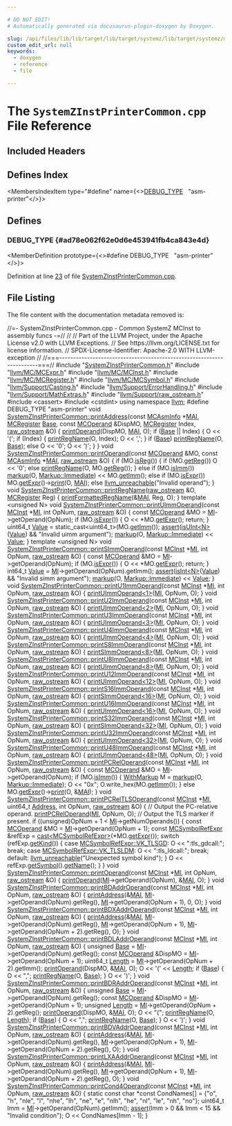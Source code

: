 ```yaml
---

# DO NOT EDIT!
# Automatically generated via docusaurus-plugin-doxygen by Doxygen.

slug: /api/files/lib/lib/target/lib/target/systemz/lib/target/systemz/mctargetdesc/systemzinstprintercommon-cpp
custom_edit_url: null
keywords:
  - doxygen
  - reference
  - file

---
```





# The `SystemZInstPrinterCommon.cpp` File Reference

<DoxygenPage pluginConfig={pluginConfig}>



## Included Headers

<IncludesList>
<IncludesListItem
  filePath="SystemZInstPrinterCommon.h"
  permalink="/docs/api/files/lib/lib/target/lib/target/systemz/lib/target/systemz/mctargetdesc/systemzinstprintercommon-h"
  isLocal="true" />
<IncludesListItem
  filePath="llvm/MC/MCExpr.h"
  permalink="/docs/api/files/include/include/llvm/include/llvm/mc/mcexpr-h"
  isLocal="true" />
<IncludesListItem
  filePath="llvm/MC/MCInst.h"
  permalink="/docs/api/files/include/include/llvm/include/llvm/mc/mcinst-h"
  isLocal="true" />
<IncludesListItem
  filePath="llvm/MC/MCRegister.h"
  permalink="/docs/api/files/include/include/llvm/include/llvm/mc/mcregister-h"
  isLocal="true" />
<IncludesListItem
  filePath="llvm/MC/MCSymbol.h"
  permalink="/docs/api/files/include/include/llvm/include/llvm/mc/mcsymbol-h"
  isLocal="true" />
<IncludesListItem
  filePath="llvm/Support/Casting.h"
  permalink="/docs/api/files/include/include/llvm/include/llvm/support/casting-h"
  isLocal="true" />
<IncludesListItem
  filePath="llvm/Support/ErrorHandling.h"
  permalink="/docs/api/files/include/include/llvm/include/llvm/support/errorhandling-h"
  isLocal="true" />
<IncludesListItem
  filePath="llvm/Support/MathExtras.h"
  permalink="/docs/api/files/include/include/llvm/include/llvm/support/mathextras-h"
  isLocal="true" />
<IncludesListItem
  filePath="llvm/Support/raw_ostream.h"
  permalink="/docs/api/files/include/include/llvm/include/llvm/support/raw-ostream-h"
  isLocal="true" />
<IncludesListItem
  filePath="cassert"
  permalink=""
  isLocal="false" />
<IncludesListItem
  filePath="cstdint"
  permalink=""
  isLocal="false" />
</IncludesList>

## Defines Index

<MembersIndex>

<MembersIndexItem
  type="#define"
  name={<><a href="#ad78e062f62e0d6e453941fb4ca843e4d">DEBUG&#95;TYPE</a>&nbsp;&nbsp;&nbsp;&quot;asm-printer&quot;</>}>
</MembersIndexItem>

</MembersIndex>


<SectionDefinition>

## Defines

### DEBUG&#95;TYPE {#ad78e062f62e0d6e453941fb4ca843e4d}

<MemberDefinition
  prototype={<>#define DEBUG&#95;TYPE&nbsp;&nbsp;&nbsp;&quot;asm-printer&quot;</>}>

Definition at line <a href="#l00023">23</a> of file <a href="/docs/api/files/lib/lib/target/lib/target/systemz/lib/target/systemz/mctargetdesc/systemzinstprintercommon-cpp">SystemZInstPrinterCommon.cpp</a>.
</MemberDefinition>

</SectionDefinition>

## File Listing

The file content with the documentation metadata removed is:

<ProgramListing>

<Link id="l00001" /><CodeLine lineNumber="1"><Highlight kind="comment">//=- SystemZInstPrinterCommon.cpp - Common SystemZ MCInst to assembly funcs -=//</Highlight><Highlight kind="normal"></Highlight></CodeLine>
<Link id="l00002" /><CodeLine lineNumber="2"><Highlight kind="normal"></Highlight><Highlight kind="comment">//</Highlight><Highlight kind="normal"></Highlight></CodeLine>
<Link id="l00003" /><CodeLine lineNumber="3"><Highlight kind="normal"></Highlight><Highlight kind="comment">// Part of the LLVM Project, under the Apache License v2.0 with LLVM Exceptions.</Highlight><Highlight kind="normal"></Highlight></CodeLine>
<Link id="l00004" /><CodeLine lineNumber="4"><Highlight kind="normal"></Highlight><Highlight kind="comment">// See https://llvm.org/LICENSE.txt for license information.</Highlight><Highlight kind="normal"></Highlight></CodeLine>
<Link id="l00005" /><CodeLine lineNumber="5"><Highlight kind="normal"></Highlight><Highlight kind="comment">// SPDX-License-Identifier: Apache-2.0 WITH LLVM-exception</Highlight><Highlight kind="normal"></Highlight></CodeLine>
<Link id="l00006" /><CodeLine lineNumber="6"><Highlight kind="normal"></Highlight><Highlight kind="comment">//</Highlight><Highlight kind="normal"></Highlight></CodeLine>
<Link id="l00007" /><CodeLine lineNumber="7"><Highlight kind="normal"></Highlight><Highlight kind="comment">//===----------------------------------------------------------------------===//</Highlight><Highlight kind="normal"></Highlight></CodeLine>
<Link id="l00008" /><CodeLine lineNumber="8"><Highlight kind="normal"></Highlight></CodeLine>
<Link id="l00009" /><CodeLine lineNumber="9"><Highlight kind="normal"></Highlight><Highlight kind="preprocessor">#include &quot;<a href="/docs/api/files/lib/lib/target/lib/target/systemz/lib/target/systemz/mctargetdesc/systemzinstprintercommon-h">SystemZInstPrinterCommon.h</a>&quot;</Highlight><Highlight kind="normal"></Highlight></CodeLine>
<Link id="l00010" /><CodeLine lineNumber="10"><Highlight kind="normal"></Highlight><Highlight kind="preprocessor">#include &quot;<a href="/docs/api/files/include/include/llvm/include/llvm/mc/mcexpr-h">llvm/MC/MCExpr.h</a>&quot;</Highlight><Highlight kind="normal"></Highlight></CodeLine>
<Link id="l00011" /><CodeLine lineNumber="11"><Highlight kind="normal"></Highlight><Highlight kind="preprocessor">#include &quot;<a href="/docs/api/files/include/include/llvm/include/llvm/mc/mcinst-h">llvm/MC/MCInst.h</a>&quot;</Highlight><Highlight kind="normal"></Highlight></CodeLine>
<Link id="l00012" /><CodeLine lineNumber="12"><Highlight kind="normal"></Highlight><Highlight kind="preprocessor">#include &quot;<a href="/docs/api/files/include/include/llvm/include/llvm/mc/mcregister-h">llvm/MC/MCRegister.h</a>&quot;</Highlight><Highlight kind="normal"></Highlight></CodeLine>
<Link id="l00013" /><CodeLine lineNumber="13"><Highlight kind="normal"></Highlight><Highlight kind="preprocessor">#include &quot;<a href="/docs/api/files/include/include/llvm/include/llvm/mc/mcsymbol-h">llvm/MC/MCSymbol.h</a>&quot;</Highlight><Highlight kind="normal"></Highlight></CodeLine>
<Link id="l00014" /><CodeLine lineNumber="14"><Highlight kind="normal"></Highlight><Highlight kind="preprocessor">#include &quot;<a href="/docs/api/files/include/include/llvm/include/llvm/support/casting-h">llvm/Support/Casting.h</a>&quot;</Highlight><Highlight kind="normal"></Highlight></CodeLine>
<Link id="l00015" /><CodeLine lineNumber="15"><Highlight kind="normal"></Highlight><Highlight kind="preprocessor">#include &quot;<a href="/docs/api/files/include/include/llvm/include/llvm/support/errorhandling-h">llvm/Support/ErrorHandling.h</a>&quot;</Highlight><Highlight kind="normal"></Highlight></CodeLine>
<Link id="l00016" /><CodeLine lineNumber="16"><Highlight kind="normal"></Highlight><Highlight kind="preprocessor">#include &quot;<a href="/docs/api/files/include/include/llvm/include/llvm/support/mathextras-h">llvm/Support/MathExtras.h</a>&quot;</Highlight><Highlight kind="normal"></Highlight></CodeLine>
<Link id="l00017" /><CodeLine lineNumber="17"><Highlight kind="normal"></Highlight><Highlight kind="preprocessor">#include &quot;<a href="/docs/api/files/include/include/llvm/include/llvm/support/raw-ostream-h">llvm/Support/raw&#95;ostream.h</a>&quot;</Highlight><Highlight kind="normal"></Highlight></CodeLine>
<Link id="l00018" /><CodeLine lineNumber="18"><Highlight kind="normal"></Highlight><Highlight kind="preprocessor">#include &lt;cassert&gt;</Highlight><Highlight kind="normal"></Highlight></CodeLine>
<Link id="l00019" /><CodeLine lineNumber="19"><Highlight kind="normal"></Highlight><Highlight kind="preprocessor">#include &lt;cstdint&gt;</Highlight><Highlight kind="normal"></Highlight></CodeLine>
<Link id="l00020" /><CodeLine lineNumber="20"><Highlight kind="normal"></Highlight></CodeLine>
<Link id="l00021" /><CodeLine lineNumber="21"><Highlight kind="normal"></Highlight><Highlight kind="keyword">using namespace </Highlight><Highlight kind="normal"><a href="/docs/api/namespaces/llvm">llvm</a>;</Highlight></CodeLine>
<Link id="l00022" /><CodeLine lineNumber="22"><Highlight kind="normal"></Highlight></CodeLine>
<Link id="l00023" /><CodeLine lineNumber="23" lineLink="#ad78e062f62e0d6e453941fb4ca843e4d"><Highlight kind="normal"></Highlight><Highlight kind="preprocessor">#define DEBUG&#95;TYPE &quot;asm-printer&quot;</Highlight><Highlight kind="normal"></Highlight></CodeLine>
<Link id="l00024" /><CodeLine lineNumber="24"><Highlight kind="normal"></Highlight></CodeLine>
<Link id="l00025" /><CodeLine lineNumber="25" lineLink="/docs/api/classes/llvm/systemzinstprintercommon/#ad4b08e8c79d635454e9a610088a9a68e"><Highlight kind="normal"></Highlight><Highlight kind="keywordtype">void</Highlight><Highlight kind="normal"> <a href="/docs/api/classes/llvm/systemzinstprintercommon/#ad4b08e8c79d635454e9a610088a9a68e">SystemZInstPrinterCommon::printAddress</a>(</Highlight><Highlight kind="keyword">const</Highlight><Highlight kind="normal"> <a href="/docs/api/classes/llvm/mcasminfo">MCAsmInfo</a> &#42;<a href="/docs/api/classes/llvm/mcinstprinter/#aacb2bfbafa57a37e627bf1334d349bc6">MAI</a>,</Highlight></CodeLine>
<Link id="l00026" /><CodeLine lineNumber="26"><Highlight kind="normal">                                            <a href="/docs/api/classes/llvm/mcregister">MCRegister</a> <a href="/docs/api/namespaces/llvm/sampleprof/#a702f69807459cc25db5754a5f179d3fcaf6fbeb8fa9f451468611536b00878d41">Base</a>,</Highlight></CodeLine>
<Link id="l00027" /><CodeLine lineNumber="27"><Highlight kind="normal">                                            </Highlight><Highlight kind="keyword">const</Highlight><Highlight kind="normal"> <a href="/docs/api/classes/llvm/mcoperand">MCOperand</a> &amp;DispMO,</Highlight></CodeLine>
<Link id="l00028" /><CodeLine lineNumber="28"><Highlight kind="normal">                                            <a href="/docs/api/classes/llvm/mcregister">MCRegister</a> Index, <a href="/docs/api/classes/llvm/raw-ostream">raw&#95;ostream</a> &amp;O) &#123;</Highlight></CodeLine>
<Link id="l00029" /><CodeLine lineNumber="29"><Highlight kind="normal">  <a href="/docs/api/classes/llvm/systemzinstprintercommon/#a60c14b6310b40e44fed1f341556c55ac">printOperand</a>(DispMO, <a href="/docs/api/classes/llvm/mcinstprinter/#aacb2bfbafa57a37e627bf1334d349bc6">MAI</a>, O);</Highlight></CodeLine>
<Link id="l00030" /><CodeLine lineNumber="30"><Highlight kind="normal">  </Highlight><Highlight kind="keywordflow">if</Highlight><Highlight kind="normal"> (<a href="/docs/api/namespaces/llvm/sampleprof/#a702f69807459cc25db5754a5f179d3fcaf6fbeb8fa9f451468611536b00878d41">Base</a> || Index) &#123;</Highlight></CodeLine>
<Link id="l00031" /><CodeLine lineNumber="31"><Highlight kind="normal">    O &lt;&lt; </Highlight><Highlight kind="charliteral">&#39;(&#39;</Highlight><Highlight kind="normal">;</Highlight></CodeLine>
<Link id="l00032" /><CodeLine lineNumber="32"><Highlight kind="normal">    </Highlight><Highlight kind="keywordflow">if</Highlight><Highlight kind="normal"> (Index) &#123;</Highlight></CodeLine>
<Link id="l00033" /><CodeLine lineNumber="33"><Highlight kind="normal">      <a href="/docs/api/classes/llvm/systemzinstprintercommon/#a7ae1b284807c7eaed159d4da9201bc4f">printRegName</a>(O, Index);</Highlight></CodeLine>
<Link id="l00034" /><CodeLine lineNumber="34"><Highlight kind="normal">      O &lt;&lt; </Highlight><Highlight kind="charliteral">&#39;,&#39;</Highlight><Highlight kind="normal">;</Highlight></CodeLine>
<Link id="l00035" /><CodeLine lineNumber="35"><Highlight kind="normal">    &#125;</Highlight></CodeLine>
<Link id="l00036" /><CodeLine lineNumber="36"><Highlight kind="normal">    </Highlight><Highlight kind="keywordflow">if</Highlight><Highlight kind="normal"> (<a href="/docs/api/namespaces/llvm/sampleprof/#a702f69807459cc25db5754a5f179d3fcaf6fbeb8fa9f451468611536b00878d41">Base</a>)</Highlight></CodeLine>
<Link id="l00037" /><CodeLine lineNumber="37"><Highlight kind="normal">      <a href="/docs/api/classes/llvm/systemzinstprintercommon/#a7ae1b284807c7eaed159d4da9201bc4f">printRegName</a>(O, <a href="/docs/api/namespaces/llvm/sampleprof/#a702f69807459cc25db5754a5f179d3fcaf6fbeb8fa9f451468611536b00878d41">Base</a>);</Highlight></CodeLine>
<Link id="l00038" /><CodeLine lineNumber="38"><Highlight kind="normal">    </Highlight><Highlight kind="keywordflow">else</Highlight><Highlight kind="normal"></Highlight></CodeLine>
<Link id="l00039" /><CodeLine lineNumber="39"><Highlight kind="normal">      O &lt;&lt; </Highlight><Highlight kind="charliteral">&#39;0&#39;</Highlight><Highlight kind="normal">;</Highlight></CodeLine>
<Link id="l00040" /><CodeLine lineNumber="40"><Highlight kind="normal">    O &lt;&lt; </Highlight><Highlight kind="charliteral">&#39;)&#39;</Highlight><Highlight kind="normal">;</Highlight></CodeLine>
<Link id="l00041" /><CodeLine lineNumber="41"><Highlight kind="normal">  &#125;</Highlight></CodeLine>
<Link id="l00042" /><CodeLine lineNumber="42"><Highlight kind="normal">&#125;</Highlight></CodeLine>
<Link id="l00043" /><CodeLine lineNumber="43"><Highlight kind="normal"></Highlight></CodeLine>
<Link id="l00044" /><CodeLine lineNumber="44" lineLink="/docs/api/classes/llvm/systemzinstprintercommon/#a60c14b6310b40e44fed1f341556c55ac"><Highlight kind="normal"></Highlight><Highlight kind="keywordtype">void</Highlight><Highlight kind="normal"> <a href="/docs/api/classes/llvm/systemzinstprintercommon/#a60c14b6310b40e44fed1f341556c55ac">SystemZInstPrinterCommon::printOperand</a>(</Highlight><Highlight kind="keyword">const</Highlight><Highlight kind="normal"> <a href="/docs/api/classes/llvm/mcoperand">MCOperand</a> &amp;MO,</Highlight></CodeLine>
<Link id="l00045" /><CodeLine lineNumber="45"><Highlight kind="normal">                                            </Highlight><Highlight kind="keyword">const</Highlight><Highlight kind="normal"> <a href="/docs/api/classes/llvm/mcasminfo">MCAsmInfo</a> &#42;<a href="/docs/api/classes/llvm/mcinstprinter/#aacb2bfbafa57a37e627bf1334d349bc6">MAI</a>,</Highlight></CodeLine>
<Link id="l00046" /><CodeLine lineNumber="46"><Highlight kind="normal">                                            <a href="/docs/api/classes/llvm/raw-ostream">raw&#95;ostream</a> &amp;O) &#123;</Highlight></CodeLine>
<Link id="l00047" /><CodeLine lineNumber="47"><Highlight kind="normal">  </Highlight><Highlight kind="keywordflow">if</Highlight><Highlight kind="normal"> (MO.<a href="/docs/api/classes/llvm/mcoperand/#a7a8c7eea0aa4890f25a4b83e1f0a0b6f">isReg</a>()) &#123;</Highlight></CodeLine>
<Link id="l00048" /><CodeLine lineNumber="48"><Highlight kind="normal">    </Highlight><Highlight kind="keywordflow">if</Highlight><Highlight kind="normal"> (!MO.<a href="/docs/api/classes/llvm/mcoperand/#a94abf618eb8001b802910ab872a7d1d9">getReg</a>())</Highlight></CodeLine>
<Link id="l00049" /><CodeLine lineNumber="49"><Highlight kind="normal">      O &lt;&lt; </Highlight><Highlight kind="charliteral">&#39;0&#39;</Highlight><Highlight kind="normal">;</Highlight></CodeLine>
<Link id="l00050" /><CodeLine lineNumber="50"><Highlight kind="normal">    </Highlight><Highlight kind="keywordflow">else</Highlight><Highlight kind="normal"></Highlight></CodeLine>
<Link id="l00051" /><CodeLine lineNumber="51"><Highlight kind="normal">      <a href="/docs/api/classes/llvm/systemzinstprintercommon/#a7ae1b284807c7eaed159d4da9201bc4f">printRegName</a>(O, MO.<a href="/docs/api/classes/llvm/mcoperand/#a94abf618eb8001b802910ab872a7d1d9">getReg</a>());</Highlight></CodeLine>
<Link id="l00052" /><CodeLine lineNumber="52"><Highlight kind="normal">  &#125; </Highlight><Highlight kind="keywordflow">else</Highlight><Highlight kind="normal"> </Highlight><Highlight kind="keywordflow">if</Highlight><Highlight kind="normal"> (MO.<a href="/docs/api/classes/llvm/mcoperand/#a5f639fdcd3fc673fcbdb47f2e88b2b41">isImm</a>())</Highlight></CodeLine>
<Link id="l00053" /><CodeLine lineNumber="53"><Highlight kind="normal">    <a href="/docs/api/classes/llvm/mcinstprinter/#a00c158b4d63bb4b8cc91e6cfb0150341">markup</a>(O, <a href="/docs/api/classes/llvm/mcinstprinter/#a4e0302b2f7a78c8741bc07ca7655b859a43f6615bbb2c40a5306ff804094420b1">Markup::Immediate</a>) &lt;&lt; MO.<a href="/docs/api/classes/llvm/mcoperand/#a4509c43893edc940979f690c468664c1">getImm</a>();</Highlight></CodeLine>
<Link id="l00054" /><CodeLine lineNumber="54"><Highlight kind="normal">  </Highlight><Highlight kind="keywordflow">else</Highlight><Highlight kind="normal"> </Highlight><Highlight kind="keywordflow">if</Highlight><Highlight kind="normal"> (MO.<a href="/docs/api/classes/llvm/mcoperand/#ae23b2e8269fe15dbe5ebb3394438960c">isExpr</a>())</Highlight></CodeLine>
<Link id="l00055" /><CodeLine lineNumber="55"><Highlight kind="normal">    MO.<a href="/docs/api/classes/llvm/mcoperand/#ac9408fbc60922d24b01c1efcbd4ba52b">getExpr</a>()-&gt;<a href="/docs/api/classes/llvm/mcexpr/#ae3067756d9df7843be2d25cedab37da4">print</a>(O, <a href="/docs/api/classes/llvm/mcinstprinter/#aacb2bfbafa57a37e627bf1334d349bc6">MAI</a>);</Highlight></CodeLine>
<Link id="l00056" /><CodeLine lineNumber="56"><Highlight kind="normal">  </Highlight><Highlight kind="keywordflow">else</Highlight><Highlight kind="normal"></Highlight></CodeLine>
<Link id="l00057" /><CodeLine lineNumber="57"><Highlight kind="normal">    <a href="/docs/api/files/include/include/llvm/include/llvm/support/errorhandling-h/#ace243f5c25697a1107cce46626b3dc94">llvm&#95;unreachable</a>(</Highlight><Highlight kind="stringliteral">&quot;Invalid operand&quot;</Highlight><Highlight kind="normal">);</Highlight></CodeLine>
<Link id="l00058" /><CodeLine lineNumber="58"><Highlight kind="normal">&#125;</Highlight></CodeLine>
<Link id="l00059" /><CodeLine lineNumber="59"><Highlight kind="normal"></Highlight></CodeLine>
<Link id="l00060" /><CodeLine lineNumber="60" lineLink="/docs/api/classes/llvm/systemzinstprintercommon/#a7ae1b284807c7eaed159d4da9201bc4f"><Highlight kind="normal"></Highlight><Highlight kind="keywordtype">void</Highlight><Highlight kind="normal"> <a href="/docs/api/classes/llvm/systemzinstprintercommon/#a7ae1b284807c7eaed159d4da9201bc4f">SystemZInstPrinterCommon::printRegName</a>(<a href="/docs/api/classes/llvm/raw-ostream">raw&#95;ostream</a> &amp;O, <a href="/docs/api/classes/llvm/mcregister">MCRegister</a> Reg) &#123;</Highlight></CodeLine>
<Link id="l00061" /><CodeLine lineNumber="61"><Highlight kind="normal">  <a href="/docs/api/classes/llvm/systemzinstprintercommon/#a84f6f60161c89280faa55085b4cf5b67">printFormattedRegName</a>(&amp;<a href="/docs/api/classes/llvm/mcinstprinter/#aacb2bfbafa57a37e627bf1334d349bc6">MAI</a>, Reg, O);</Highlight></CodeLine>
<Link id="l00062" /><CodeLine lineNumber="62"><Highlight kind="normal">&#125;</Highlight></CodeLine>
<Link id="l00063" /><CodeLine lineNumber="63"><Highlight kind="normal"></Highlight></CodeLine>
<Link id="l00064" /><CodeLine lineNumber="64"><Highlight kind="normal"></Highlight><Highlight kind="keyword">template</Highlight><Highlight kind="normal"> &lt;</Highlight><Highlight kind="keywordtype">unsigned</Highlight><Highlight kind="normal"> N&gt;</Highlight></CodeLine>
<Link id="l00065" /><CodeLine lineNumber="65" lineLink="/docs/api/classes/llvm/systemzinstprintercommon/#a05c6b3aa6140926f41b12c7e14c12a43"><Highlight kind="normal"></Highlight><Highlight kind="keywordtype">void</Highlight><Highlight kind="normal"> <a href="/docs/api/classes/llvm/systemzinstprintercommon/#a05c6b3aa6140926f41b12c7e14c12a43">SystemZInstPrinterCommon::printUImmOperand</a>(</Highlight><Highlight kind="keyword">const</Highlight><Highlight kind="normal"> <a href="/docs/api/classes/llvm/mcinst">MCInst</a> &#42;<a href="/docs/api/files/lib/lib/codegen/lib/codegen/globalisel/irtranslator-cpp/#abe44dfdea65b4f7e11e0a608ab708b76">MI</a>, </Highlight><Highlight kind="keywordtype">int</Highlight><Highlight kind="normal"> OpNum,</Highlight></CodeLine>
<Link id="l00066" /><CodeLine lineNumber="66"><Highlight kind="normal">                                                <a href="/docs/api/classes/llvm/raw-ostream">raw&#95;ostream</a> &amp;O) &#123;</Highlight></CodeLine>
<Link id="l00067" /><CodeLine lineNumber="67"><Highlight kind="normal">  </Highlight><Highlight kind="keyword">const</Highlight><Highlight kind="normal"> <a href="/docs/api/classes/llvm/mcoperand">MCOperand</a> &amp;MO = <a href="/docs/api/files/lib/lib/codegen/lib/codegen/globalisel/irtranslator-cpp/#abe44dfdea65b4f7e11e0a608ab708b76">MI</a>-&gt;getOperand(OpNum);</Highlight></CodeLine>
<Link id="l00068" /><CodeLine lineNumber="68"><Highlight kind="normal">  </Highlight><Highlight kind="keywordflow">if</Highlight><Highlight kind="normal"> (MO.<a href="/docs/api/classes/llvm/mcoperand/#ae23b2e8269fe15dbe5ebb3394438960c">isExpr</a>()) &#123;</Highlight></CodeLine>
<Link id="l00069" /><CodeLine lineNumber="69"><Highlight kind="normal">    O &lt;&lt; &#42;MO.<a href="/docs/api/classes/llvm/mcoperand/#ac9408fbc60922d24b01c1efcbd4ba52b">getExpr</a>();</Highlight></CodeLine>
<Link id="l00070" /><CodeLine lineNumber="70"><Highlight kind="normal">    </Highlight><Highlight kind="keywordflow">return</Highlight><Highlight kind="normal">;</Highlight></CodeLine>
<Link id="l00071" /><CodeLine lineNumber="71"><Highlight kind="normal">  &#125;</Highlight></CodeLine>
<Link id="l00072" /><CodeLine lineNumber="72"><Highlight kind="normal">  uint64&#95;t <a href="/docs/api/classes/llvm/value">Value</a> = </Highlight><Highlight kind="keyword">static&#95;cast&lt;</Highlight><Highlight kind="normal">uint64&#95;t</Highlight><Highlight kind="keyword">&gt;</Highlight><Highlight kind="normal">(MO.<a href="/docs/api/classes/llvm/mcoperand/#a4509c43893edc940979f690c468664c1">getImm</a>());</Highlight></CodeLine>
<Link id="l00073" /><CodeLine lineNumber="73"><Highlight kind="normal">  <a href="/docs/api/files/lib/lib/target/lib/target/amdgpu/silowercontrolflow-cpp/#a4868c5d81c5ccc98c47aeab6244346a0">assert</a>(<a href="/docs/api/namespaces/llvm/#a87e65296f2a6d9570117a852af342764">isUInt&lt;N&gt;</a>(<a href="/docs/api/classes/llvm/value">Value</a>) &amp;&amp; </Highlight><Highlight kind="stringliteral">&quot;Invalid uimm argument&quot;</Highlight><Highlight kind="normal">);</Highlight></CodeLine>
<Link id="l00074" /><CodeLine lineNumber="74"><Highlight kind="normal">  <a href="/docs/api/classes/llvm/mcinstprinter/#a00c158b4d63bb4b8cc91e6cfb0150341">markup</a>(O, <a href="/docs/api/classes/llvm/mcinstprinter/#a4e0302b2f7a78c8741bc07ca7655b859a43f6615bbb2c40a5306ff804094420b1">Markup::Immediate</a>) &lt;&lt; <a href="/docs/api/classes/llvm/value">Value</a>;</Highlight></CodeLine>
<Link id="l00075" /><CodeLine lineNumber="75"><Highlight kind="normal">&#125;</Highlight></CodeLine>
<Link id="l00076" /><CodeLine lineNumber="76"><Highlight kind="normal"></Highlight></CodeLine>
<Link id="l00077" /><CodeLine lineNumber="77"><Highlight kind="normal"></Highlight><Highlight kind="keyword">template</Highlight><Highlight kind="normal"> &lt;</Highlight><Highlight kind="keywordtype">unsigned</Highlight><Highlight kind="normal"> N&gt;</Highlight></CodeLine>
<Link id="l00078" /><CodeLine lineNumber="78" lineLink="/docs/api/classes/llvm/systemzinstprintercommon/#a332da3e8113c5366a77cd9273788cb88"><Highlight kind="normal"></Highlight><Highlight kind="keywordtype">void</Highlight><Highlight kind="normal"> <a href="/docs/api/classes/llvm/systemzinstprintercommon/#a332da3e8113c5366a77cd9273788cb88">SystemZInstPrinterCommon::printSImmOperand</a>(</Highlight><Highlight kind="keyword">const</Highlight><Highlight kind="normal"> <a href="/docs/api/classes/llvm/mcinst">MCInst</a> &#42;<a href="/docs/api/files/lib/lib/codegen/lib/codegen/globalisel/irtranslator-cpp/#abe44dfdea65b4f7e11e0a608ab708b76">MI</a>, </Highlight><Highlight kind="keywordtype">int</Highlight><Highlight kind="normal"> OpNum,</Highlight></CodeLine>
<Link id="l00079" /><CodeLine lineNumber="79"><Highlight kind="normal">                                                <a href="/docs/api/classes/llvm/raw-ostream">raw&#95;ostream</a> &amp;O) &#123;</Highlight></CodeLine>
<Link id="l00080" /><CodeLine lineNumber="80"><Highlight kind="normal">  </Highlight><Highlight kind="keyword">const</Highlight><Highlight kind="normal"> <a href="/docs/api/classes/llvm/mcoperand">MCOperand</a> &amp;MO = <a href="/docs/api/files/lib/lib/codegen/lib/codegen/globalisel/irtranslator-cpp/#abe44dfdea65b4f7e11e0a608ab708b76">MI</a>-&gt;getOperand(OpNum);</Highlight></CodeLine>
<Link id="l00081" /><CodeLine lineNumber="81"><Highlight kind="normal">  </Highlight><Highlight kind="keywordflow">if</Highlight><Highlight kind="normal"> (MO.<a href="/docs/api/classes/llvm/mcoperand/#ae23b2e8269fe15dbe5ebb3394438960c">isExpr</a>()) &#123;</Highlight></CodeLine>
<Link id="l00082" /><CodeLine lineNumber="82"><Highlight kind="normal">    O &lt;&lt; &#42;MO.<a href="/docs/api/classes/llvm/mcoperand/#ac9408fbc60922d24b01c1efcbd4ba52b">getExpr</a>();</Highlight></CodeLine>
<Link id="l00083" /><CodeLine lineNumber="83"><Highlight kind="normal">    </Highlight><Highlight kind="keywordflow">return</Highlight><Highlight kind="normal">;</Highlight></CodeLine>
<Link id="l00084" /><CodeLine lineNumber="84"><Highlight kind="normal">  &#125;</Highlight></CodeLine>
<Link id="l00085" /><CodeLine lineNumber="85"><Highlight kind="normal">  int64&#95;t <a href="/docs/api/classes/llvm/value">Value</a> = <a href="/docs/api/files/lib/lib/codegen/lib/codegen/globalisel/irtranslator-cpp/#abe44dfdea65b4f7e11e0a608ab708b76">MI</a>-&gt;getOperand(OpNum).getImm();</Highlight></CodeLine>
<Link id="l00086" /><CodeLine lineNumber="86"><Highlight kind="normal">  <a href="/docs/api/files/lib/lib/target/lib/target/amdgpu/silowercontrolflow-cpp/#a4868c5d81c5ccc98c47aeab6244346a0">assert</a>(<a href="/docs/api/namespaces/llvm/#a1a1e51a5952c3afa00875df90e7ae6f8">isInt&lt;N&gt;</a>(<a href="/docs/api/classes/llvm/value">Value</a>) &amp;&amp; </Highlight><Highlight kind="stringliteral">&quot;Invalid simm argument&quot;</Highlight><Highlight kind="normal">);</Highlight></CodeLine>
<Link id="l00087" /><CodeLine lineNumber="87"><Highlight kind="normal">  <a href="/docs/api/classes/llvm/mcinstprinter/#a00c158b4d63bb4b8cc91e6cfb0150341">markup</a>(O, <a href="/docs/api/classes/llvm/mcinstprinter/#a4e0302b2f7a78c8741bc07ca7655b859a43f6615bbb2c40a5306ff804094420b1">Markup::Immediate</a>) &lt;&lt; <a href="/docs/api/classes/llvm/value">Value</a>;</Highlight></CodeLine>
<Link id="l00088" /><CodeLine lineNumber="88"><Highlight kind="normal">&#125;</Highlight></CodeLine>
<Link id="l00089" /><CodeLine lineNumber="89"><Highlight kind="normal"></Highlight></CodeLine>
<Link id="l00090" /><CodeLine lineNumber="90" lineLink="/docs/api/classes/llvm/systemzinstprintercommon/#abb5a1d592be9665344c5f55f6a891288"><Highlight kind="normal"></Highlight><Highlight kind="keywordtype">void</Highlight><Highlight kind="normal"> <a href="/docs/api/classes/llvm/systemzinstprintercommon/#abb5a1d592be9665344c5f55f6a891288">SystemZInstPrinterCommon::printU1ImmOperand</a>(</Highlight><Highlight kind="keyword">const</Highlight><Highlight kind="normal"> <a href="/docs/api/classes/llvm/mcinst">MCInst</a> &#42;<a href="/docs/api/files/lib/lib/codegen/lib/codegen/globalisel/irtranslator-cpp/#abe44dfdea65b4f7e11e0a608ab708b76">MI</a>, </Highlight><Highlight kind="keywordtype">int</Highlight><Highlight kind="normal"> OpNum,</Highlight></CodeLine>
<Link id="l00091" /><CodeLine lineNumber="91"><Highlight kind="normal">                                                 <a href="/docs/api/classes/llvm/raw-ostream">raw&#95;ostream</a> &amp;O) &#123;</Highlight></CodeLine>
<Link id="l00092" /><CodeLine lineNumber="92"><Highlight kind="normal">  <a href="/docs/api/classes/llvm/systemzinstprintercommon/#a05c6b3aa6140926f41b12c7e14c12a43">printUImmOperand&lt;1&gt;</a>(<a href="/docs/api/files/lib/lib/codegen/lib/codegen/globalisel/irtranslator-cpp/#abe44dfdea65b4f7e11e0a608ab708b76">MI</a>, OpNum, O);</Highlight></CodeLine>
<Link id="l00093" /><CodeLine lineNumber="93"><Highlight kind="normal">&#125;</Highlight></CodeLine>
<Link id="l00094" /><CodeLine lineNumber="94"><Highlight kind="normal"></Highlight></CodeLine>
<Link id="l00095" /><CodeLine lineNumber="95" lineLink="/docs/api/classes/llvm/systemzinstprintercommon/#a07192530f9841633d50b4a2a2fb65c2a"><Highlight kind="normal"></Highlight><Highlight kind="keywordtype">void</Highlight><Highlight kind="normal"> <a href="/docs/api/classes/llvm/systemzinstprintercommon/#a07192530f9841633d50b4a2a2fb65c2a">SystemZInstPrinterCommon::printU2ImmOperand</a>(</Highlight><Highlight kind="keyword">const</Highlight><Highlight kind="normal"> <a href="/docs/api/classes/llvm/mcinst">MCInst</a> &#42;<a href="/docs/api/files/lib/lib/codegen/lib/codegen/globalisel/irtranslator-cpp/#abe44dfdea65b4f7e11e0a608ab708b76">MI</a>, </Highlight><Highlight kind="keywordtype">int</Highlight><Highlight kind="normal"> OpNum,</Highlight></CodeLine>
<Link id="l00096" /><CodeLine lineNumber="96"><Highlight kind="normal">                                                 <a href="/docs/api/classes/llvm/raw-ostream">raw&#95;ostream</a> &amp;O) &#123;</Highlight></CodeLine>
<Link id="l00097" /><CodeLine lineNumber="97"><Highlight kind="normal">  <a href="/docs/api/classes/llvm/systemzinstprintercommon/#a05c6b3aa6140926f41b12c7e14c12a43">printUImmOperand&lt;2&gt;</a>(<a href="/docs/api/files/lib/lib/codegen/lib/codegen/globalisel/irtranslator-cpp/#abe44dfdea65b4f7e11e0a608ab708b76">MI</a>, OpNum, O);</Highlight></CodeLine>
<Link id="l00098" /><CodeLine lineNumber="98"><Highlight kind="normal">&#125;</Highlight></CodeLine>
<Link id="l00099" /><CodeLine lineNumber="99"><Highlight kind="normal"></Highlight></CodeLine>
<Link id="l00100" /><CodeLine lineNumber="100" lineLink="/docs/api/classes/llvm/systemzinstprintercommon/#a101ca6fac67c2e2ca203c7199f2ab3e6"><Highlight kind="normal"></Highlight><Highlight kind="keywordtype">void</Highlight><Highlight kind="normal"> <a href="/docs/api/classes/llvm/systemzinstprintercommon/#a101ca6fac67c2e2ca203c7199f2ab3e6">SystemZInstPrinterCommon::printU3ImmOperand</a>(</Highlight><Highlight kind="keyword">const</Highlight><Highlight kind="normal"> <a href="/docs/api/classes/llvm/mcinst">MCInst</a> &#42;<a href="/docs/api/files/lib/lib/codegen/lib/codegen/globalisel/irtranslator-cpp/#abe44dfdea65b4f7e11e0a608ab708b76">MI</a>, </Highlight><Highlight kind="keywordtype">int</Highlight><Highlight kind="normal"> OpNum,</Highlight></CodeLine>
<Link id="l00101" /><CodeLine lineNumber="101"><Highlight kind="normal">                                                 <a href="/docs/api/classes/llvm/raw-ostream">raw&#95;ostream</a> &amp;O) &#123;</Highlight></CodeLine>
<Link id="l00102" /><CodeLine lineNumber="102"><Highlight kind="normal">  <a href="/docs/api/classes/llvm/systemzinstprintercommon/#a05c6b3aa6140926f41b12c7e14c12a43">printUImmOperand&lt;3&gt;</a>(<a href="/docs/api/files/lib/lib/codegen/lib/codegen/globalisel/irtranslator-cpp/#abe44dfdea65b4f7e11e0a608ab708b76">MI</a>, OpNum, O);</Highlight></CodeLine>
<Link id="l00103" /><CodeLine lineNumber="103"><Highlight kind="normal">&#125;</Highlight></CodeLine>
<Link id="l00104" /><CodeLine lineNumber="104"><Highlight kind="normal"></Highlight></CodeLine>
<Link id="l00105" /><CodeLine lineNumber="105" lineLink="/docs/api/classes/llvm/systemzinstprintercommon/#a30ec181b377b6d67b463875245e4cfdd"><Highlight kind="normal"></Highlight><Highlight kind="keywordtype">void</Highlight><Highlight kind="normal"> <a href="/docs/api/classes/llvm/systemzinstprintercommon/#a30ec181b377b6d67b463875245e4cfdd">SystemZInstPrinterCommon::printU4ImmOperand</a>(</Highlight><Highlight kind="keyword">const</Highlight><Highlight kind="normal"> <a href="/docs/api/classes/llvm/mcinst">MCInst</a> &#42;<a href="/docs/api/files/lib/lib/codegen/lib/codegen/globalisel/irtranslator-cpp/#abe44dfdea65b4f7e11e0a608ab708b76">MI</a>, </Highlight><Highlight kind="keywordtype">int</Highlight><Highlight kind="normal"> OpNum,</Highlight></CodeLine>
<Link id="l00106" /><CodeLine lineNumber="106"><Highlight kind="normal">                                                 <a href="/docs/api/classes/llvm/raw-ostream">raw&#95;ostream</a> &amp;O) &#123;</Highlight></CodeLine>
<Link id="l00107" /><CodeLine lineNumber="107"><Highlight kind="normal">  <a href="/docs/api/classes/llvm/systemzinstprintercommon/#a05c6b3aa6140926f41b12c7e14c12a43">printUImmOperand&lt;4&gt;</a>(<a href="/docs/api/files/lib/lib/codegen/lib/codegen/globalisel/irtranslator-cpp/#abe44dfdea65b4f7e11e0a608ab708b76">MI</a>, OpNum, O);</Highlight></CodeLine>
<Link id="l00108" /><CodeLine lineNumber="108"><Highlight kind="normal">&#125;</Highlight></CodeLine>
<Link id="l00109" /><CodeLine lineNumber="109"><Highlight kind="normal"></Highlight></CodeLine>
<Link id="l00110" /><CodeLine lineNumber="110" lineLink="/docs/api/classes/llvm/systemzinstprintercommon/#a4de547d267965d02dbfdd4db49676ff1"><Highlight kind="normal"></Highlight><Highlight kind="keywordtype">void</Highlight><Highlight kind="normal"> <a href="/docs/api/classes/llvm/systemzinstprintercommon/#a4de547d267965d02dbfdd4db49676ff1">SystemZInstPrinterCommon::printS8ImmOperand</a>(</Highlight><Highlight kind="keyword">const</Highlight><Highlight kind="normal"> <a href="/docs/api/classes/llvm/mcinst">MCInst</a> &#42;<a href="/docs/api/files/lib/lib/codegen/lib/codegen/globalisel/irtranslator-cpp/#abe44dfdea65b4f7e11e0a608ab708b76">MI</a>, </Highlight><Highlight kind="keywordtype">int</Highlight><Highlight kind="normal"> OpNum,</Highlight></CodeLine>
<Link id="l00111" /><CodeLine lineNumber="111"><Highlight kind="normal">                                                 <a href="/docs/api/classes/llvm/raw-ostream">raw&#95;ostream</a> &amp;O) &#123;</Highlight></CodeLine>
<Link id="l00112" /><CodeLine lineNumber="112"><Highlight kind="normal">  <a href="/docs/api/classes/llvm/systemzinstprintercommon/#a332da3e8113c5366a77cd9273788cb88">printSImmOperand&lt;8&gt;</a>(<a href="/docs/api/files/lib/lib/codegen/lib/codegen/globalisel/irtranslator-cpp/#abe44dfdea65b4f7e11e0a608ab708b76">MI</a>, OpNum, O);</Highlight></CodeLine>
<Link id="l00113" /><CodeLine lineNumber="113"><Highlight kind="normal">&#125;</Highlight></CodeLine>
<Link id="l00114" /><CodeLine lineNumber="114"><Highlight kind="normal"></Highlight></CodeLine>
<Link id="l00115" /><CodeLine lineNumber="115" lineLink="/docs/api/classes/llvm/systemzinstprintercommon/#ad433083035b7255dab6c8962da724acb"><Highlight kind="normal"></Highlight><Highlight kind="keywordtype">void</Highlight><Highlight kind="normal"> <a href="/docs/api/classes/llvm/systemzinstprintercommon/#ad433083035b7255dab6c8962da724acb">SystemZInstPrinterCommon::printU8ImmOperand</a>(</Highlight><Highlight kind="keyword">const</Highlight><Highlight kind="normal"> <a href="/docs/api/classes/llvm/mcinst">MCInst</a> &#42;<a href="/docs/api/files/lib/lib/codegen/lib/codegen/globalisel/irtranslator-cpp/#abe44dfdea65b4f7e11e0a608ab708b76">MI</a>, </Highlight><Highlight kind="keywordtype">int</Highlight><Highlight kind="normal"> OpNum,</Highlight></CodeLine>
<Link id="l00116" /><CodeLine lineNumber="116"><Highlight kind="normal">                                                 <a href="/docs/api/classes/llvm/raw-ostream">raw&#95;ostream</a> &amp;O) &#123;</Highlight></CodeLine>
<Link id="l00117" /><CodeLine lineNumber="117"><Highlight kind="normal">  <a href="/docs/api/classes/llvm/systemzinstprintercommon/#a05c6b3aa6140926f41b12c7e14c12a43">printUImmOperand&lt;8&gt;</a>(<a href="/docs/api/files/lib/lib/codegen/lib/codegen/globalisel/irtranslator-cpp/#abe44dfdea65b4f7e11e0a608ab708b76">MI</a>, OpNum, O);</Highlight></CodeLine>
<Link id="l00118" /><CodeLine lineNumber="118"><Highlight kind="normal">&#125;</Highlight></CodeLine>
<Link id="l00119" /><CodeLine lineNumber="119"><Highlight kind="normal"></Highlight></CodeLine>
<Link id="l00120" /><CodeLine lineNumber="120" lineLink="/docs/api/classes/llvm/systemzinstprintercommon/#a9c62603ff5e0dfa023b29c42b6f91ad4"><Highlight kind="normal"></Highlight><Highlight kind="keywordtype">void</Highlight><Highlight kind="normal"> <a href="/docs/api/classes/llvm/systemzinstprintercommon/#a9c62603ff5e0dfa023b29c42b6f91ad4">SystemZInstPrinterCommon::printU12ImmOperand</a>(</Highlight><Highlight kind="keyword">const</Highlight><Highlight kind="normal"> <a href="/docs/api/classes/llvm/mcinst">MCInst</a> &#42;<a href="/docs/api/files/lib/lib/codegen/lib/codegen/globalisel/irtranslator-cpp/#abe44dfdea65b4f7e11e0a608ab708b76">MI</a>, </Highlight><Highlight kind="keywordtype">int</Highlight><Highlight kind="normal"> OpNum,</Highlight></CodeLine>
<Link id="l00121" /><CodeLine lineNumber="121"><Highlight kind="normal">                                                  <a href="/docs/api/classes/llvm/raw-ostream">raw&#95;ostream</a> &amp;O) &#123;</Highlight></CodeLine>
<Link id="l00122" /><CodeLine lineNumber="122"><Highlight kind="normal">  <a href="/docs/api/classes/llvm/systemzinstprintercommon/#a05c6b3aa6140926f41b12c7e14c12a43">printUImmOperand&lt;12&gt;</a>(<a href="/docs/api/files/lib/lib/codegen/lib/codegen/globalisel/irtranslator-cpp/#abe44dfdea65b4f7e11e0a608ab708b76">MI</a>, OpNum, O);</Highlight></CodeLine>
<Link id="l00123" /><CodeLine lineNumber="123"><Highlight kind="normal">&#125;</Highlight></CodeLine>
<Link id="l00124" /><CodeLine lineNumber="124"><Highlight kind="normal"></Highlight></CodeLine>
<Link id="l00125" /><CodeLine lineNumber="125" lineLink="/docs/api/classes/llvm/systemzinstprintercommon/#af6e3ad533f879fcc6b1b1b72ae6269a7"><Highlight kind="normal"></Highlight><Highlight kind="keywordtype">void</Highlight><Highlight kind="normal"> <a href="/docs/api/classes/llvm/systemzinstprintercommon/#af6e3ad533f879fcc6b1b1b72ae6269a7">SystemZInstPrinterCommon::printS16ImmOperand</a>(</Highlight><Highlight kind="keyword">const</Highlight><Highlight kind="normal"> <a href="/docs/api/classes/llvm/mcinst">MCInst</a> &#42;<a href="/docs/api/files/lib/lib/codegen/lib/codegen/globalisel/irtranslator-cpp/#abe44dfdea65b4f7e11e0a608ab708b76">MI</a>, </Highlight><Highlight kind="keywordtype">int</Highlight><Highlight kind="normal"> OpNum,</Highlight></CodeLine>
<Link id="l00126" /><CodeLine lineNumber="126"><Highlight kind="normal">                                                  <a href="/docs/api/classes/llvm/raw-ostream">raw&#95;ostream</a> &amp;O) &#123;</Highlight></CodeLine>
<Link id="l00127" /><CodeLine lineNumber="127"><Highlight kind="normal">  <a href="/docs/api/classes/llvm/systemzinstprintercommon/#a332da3e8113c5366a77cd9273788cb88">printSImmOperand&lt;16&gt;</a>(<a href="/docs/api/files/lib/lib/codegen/lib/codegen/globalisel/irtranslator-cpp/#abe44dfdea65b4f7e11e0a608ab708b76">MI</a>, OpNum, O);</Highlight></CodeLine>
<Link id="l00128" /><CodeLine lineNumber="128"><Highlight kind="normal">&#125;</Highlight></CodeLine>
<Link id="l00129" /><CodeLine lineNumber="129"><Highlight kind="normal"></Highlight></CodeLine>
<Link id="l00130" /><CodeLine lineNumber="130" lineLink="/docs/api/classes/llvm/systemzinstprintercommon/#afb27e1838c6e7a7991b65365c055af6c"><Highlight kind="normal"></Highlight><Highlight kind="keywordtype">void</Highlight><Highlight kind="normal"> <a href="/docs/api/classes/llvm/systemzinstprintercommon/#afb27e1838c6e7a7991b65365c055af6c">SystemZInstPrinterCommon::printU16ImmOperand</a>(</Highlight><Highlight kind="keyword">const</Highlight><Highlight kind="normal"> <a href="/docs/api/classes/llvm/mcinst">MCInst</a> &#42;<a href="/docs/api/files/lib/lib/codegen/lib/codegen/globalisel/irtranslator-cpp/#abe44dfdea65b4f7e11e0a608ab708b76">MI</a>, </Highlight><Highlight kind="keywordtype">int</Highlight><Highlight kind="normal"> OpNum,</Highlight></CodeLine>
<Link id="l00131" /><CodeLine lineNumber="131"><Highlight kind="normal">                                                  <a href="/docs/api/classes/llvm/raw-ostream">raw&#95;ostream</a> &amp;O) &#123;</Highlight></CodeLine>
<Link id="l00132" /><CodeLine lineNumber="132"><Highlight kind="normal">  <a href="/docs/api/classes/llvm/systemzinstprintercommon/#a05c6b3aa6140926f41b12c7e14c12a43">printUImmOperand&lt;16&gt;</a>(<a href="/docs/api/files/lib/lib/codegen/lib/codegen/globalisel/irtranslator-cpp/#abe44dfdea65b4f7e11e0a608ab708b76">MI</a>, OpNum, O);</Highlight></CodeLine>
<Link id="l00133" /><CodeLine lineNumber="133"><Highlight kind="normal">&#125;</Highlight></CodeLine>
<Link id="l00134" /><CodeLine lineNumber="134"><Highlight kind="normal"></Highlight></CodeLine>
<Link id="l00135" /><CodeLine lineNumber="135" lineLink="/docs/api/classes/llvm/systemzinstprintercommon/#ae26e4c8033f90142ddd431fc88454696"><Highlight kind="normal"></Highlight><Highlight kind="keywordtype">void</Highlight><Highlight kind="normal"> <a href="/docs/api/classes/llvm/systemzinstprintercommon/#ae26e4c8033f90142ddd431fc88454696">SystemZInstPrinterCommon::printS32ImmOperand</a>(</Highlight><Highlight kind="keyword">const</Highlight><Highlight kind="normal"> <a href="/docs/api/classes/llvm/mcinst">MCInst</a> &#42;<a href="/docs/api/files/lib/lib/codegen/lib/codegen/globalisel/irtranslator-cpp/#abe44dfdea65b4f7e11e0a608ab708b76">MI</a>, </Highlight><Highlight kind="keywordtype">int</Highlight><Highlight kind="normal"> OpNum,</Highlight></CodeLine>
<Link id="l00136" /><CodeLine lineNumber="136"><Highlight kind="normal">                                                  <a href="/docs/api/classes/llvm/raw-ostream">raw&#95;ostream</a> &amp;O) &#123;</Highlight></CodeLine>
<Link id="l00137" /><CodeLine lineNumber="137"><Highlight kind="normal">  <a href="/docs/api/classes/llvm/systemzinstprintercommon/#a332da3e8113c5366a77cd9273788cb88">printSImmOperand&lt;32&gt;</a>(<a href="/docs/api/files/lib/lib/codegen/lib/codegen/globalisel/irtranslator-cpp/#abe44dfdea65b4f7e11e0a608ab708b76">MI</a>, OpNum, O);</Highlight></CodeLine>
<Link id="l00138" /><CodeLine lineNumber="138"><Highlight kind="normal">&#125;</Highlight></CodeLine>
<Link id="l00139" /><CodeLine lineNumber="139"><Highlight kind="normal"></Highlight></CodeLine>
<Link id="l00140" /><CodeLine lineNumber="140" lineLink="/docs/api/classes/llvm/systemzinstprintercommon/#a9cb1ae9ddb86f1251cd1baf6902085a3"><Highlight kind="normal"></Highlight><Highlight kind="keywordtype">void</Highlight><Highlight kind="normal"> <a href="/docs/api/classes/llvm/systemzinstprintercommon/#a9cb1ae9ddb86f1251cd1baf6902085a3">SystemZInstPrinterCommon::printU32ImmOperand</a>(</Highlight><Highlight kind="keyword">const</Highlight><Highlight kind="normal"> <a href="/docs/api/classes/llvm/mcinst">MCInst</a> &#42;<a href="/docs/api/files/lib/lib/codegen/lib/codegen/globalisel/irtranslator-cpp/#abe44dfdea65b4f7e11e0a608ab708b76">MI</a>, </Highlight><Highlight kind="keywordtype">int</Highlight><Highlight kind="normal"> OpNum,</Highlight></CodeLine>
<Link id="l00141" /><CodeLine lineNumber="141"><Highlight kind="normal">                                                  <a href="/docs/api/classes/llvm/raw-ostream">raw&#95;ostream</a> &amp;O) &#123;</Highlight></CodeLine>
<Link id="l00142" /><CodeLine lineNumber="142"><Highlight kind="normal">  <a href="/docs/api/classes/llvm/systemzinstprintercommon/#a05c6b3aa6140926f41b12c7e14c12a43">printUImmOperand&lt;32&gt;</a>(<a href="/docs/api/files/lib/lib/codegen/lib/codegen/globalisel/irtranslator-cpp/#abe44dfdea65b4f7e11e0a608ab708b76">MI</a>, OpNum, O);</Highlight></CodeLine>
<Link id="l00143" /><CodeLine lineNumber="143"><Highlight kind="normal">&#125;</Highlight></CodeLine>
<Link id="l00144" /><CodeLine lineNumber="144"><Highlight kind="normal"></Highlight></CodeLine>
<Link id="l00145" /><CodeLine lineNumber="145" lineLink="/docs/api/classes/llvm/systemzinstprintercommon/#acdea940a21110819ac1ab8bdaddcdba6"><Highlight kind="normal"></Highlight><Highlight kind="keywordtype">void</Highlight><Highlight kind="normal"> <a href="/docs/api/classes/llvm/systemzinstprintercommon/#acdea940a21110819ac1ab8bdaddcdba6">SystemZInstPrinterCommon::printU48ImmOperand</a>(</Highlight><Highlight kind="keyword">const</Highlight><Highlight kind="normal"> <a href="/docs/api/classes/llvm/mcinst">MCInst</a> &#42;<a href="/docs/api/files/lib/lib/codegen/lib/codegen/globalisel/irtranslator-cpp/#abe44dfdea65b4f7e11e0a608ab708b76">MI</a>, </Highlight><Highlight kind="keywordtype">int</Highlight><Highlight kind="normal"> OpNum,</Highlight></CodeLine>
<Link id="l00146" /><CodeLine lineNumber="146"><Highlight kind="normal">                                                  <a href="/docs/api/classes/llvm/raw-ostream">raw&#95;ostream</a> &amp;O) &#123;</Highlight></CodeLine>
<Link id="l00147" /><CodeLine lineNumber="147"><Highlight kind="normal">  <a href="/docs/api/classes/llvm/systemzinstprintercommon/#a05c6b3aa6140926f41b12c7e14c12a43">printUImmOperand&lt;48&gt;</a>(<a href="/docs/api/files/lib/lib/codegen/lib/codegen/globalisel/irtranslator-cpp/#abe44dfdea65b4f7e11e0a608ab708b76">MI</a>, OpNum, O);</Highlight></CodeLine>
<Link id="l00148" /><CodeLine lineNumber="148"><Highlight kind="normal">&#125;</Highlight></CodeLine>
<Link id="l00149" /><CodeLine lineNumber="149"><Highlight kind="normal"></Highlight></CodeLine>
<Link id="l00150" /><CodeLine lineNumber="150" lineLink="/docs/api/classes/llvm/systemzinstprintercommon/#aba7a5e60523b2a3eb825f0ee302ae6fc"><Highlight kind="normal"></Highlight><Highlight kind="keywordtype">void</Highlight><Highlight kind="normal"> <a href="/docs/api/classes/llvm/systemzinstprintercommon/#aba7a5e60523b2a3eb825f0ee302ae6fc">SystemZInstPrinterCommon::printPCRelOperand</a>(</Highlight><Highlight kind="keyword">const</Highlight><Highlight kind="normal"> <a href="/docs/api/classes/llvm/mcinst">MCInst</a> &#42;<a href="/docs/api/files/lib/lib/codegen/lib/codegen/globalisel/irtranslator-cpp/#abe44dfdea65b4f7e11e0a608ab708b76">MI</a>, </Highlight><Highlight kind="keywordtype">int</Highlight><Highlight kind="normal"> OpNum,</Highlight></CodeLine>
<Link id="l00151" /><CodeLine lineNumber="151"><Highlight kind="normal">                                                 <a href="/docs/api/classes/llvm/raw-ostream">raw&#95;ostream</a> &amp;O) &#123;</Highlight></CodeLine>
<Link id="l00152" /><CodeLine lineNumber="152"><Highlight kind="normal">  </Highlight><Highlight kind="keyword">const</Highlight><Highlight kind="normal"> <a href="/docs/api/classes/llvm/mcoperand">MCOperand</a> &amp;MO = <a href="/docs/api/files/lib/lib/codegen/lib/codegen/globalisel/irtranslator-cpp/#abe44dfdea65b4f7e11e0a608ab708b76">MI</a>-&gt;getOperand(OpNum);</Highlight></CodeLine>
<Link id="l00153" /><CodeLine lineNumber="153"><Highlight kind="normal">  </Highlight><Highlight kind="keywordflow">if</Highlight><Highlight kind="normal"> (MO.<a href="/docs/api/classes/llvm/mcoperand/#a5f639fdcd3fc673fcbdb47f2e88b2b41">isImm</a>()) &#123;</Highlight></CodeLine>
<Link id="l00154" /><CodeLine lineNumber="154"><Highlight kind="normal">    <a href="/docs/api/classes/llvm/mcinstprinter/withmarkup">WithMarkup</a> M = <a href="/docs/api/classes/llvm/mcinstprinter/#a00c158b4d63bb4b8cc91e6cfb0150341">markup</a>(O, <a href="/docs/api/classes/llvm/mcinstprinter/#a4e0302b2f7a78c8741bc07ca7655b859a43f6615bbb2c40a5306ff804094420b1">Markup::Immediate</a>);</Highlight></CodeLine>
<Link id="l00155" /><CodeLine lineNumber="155"><Highlight kind="normal">    O &lt;&lt; </Highlight><Highlight kind="stringliteral">&quot;0x&quot;</Highlight><Highlight kind="normal">;</Highlight></CodeLine>
<Link id="l00156" /><CodeLine lineNumber="156"><Highlight kind="normal">    O.write&#95;hex(MO.<a href="/docs/api/classes/llvm/mcoperand/#a4509c43893edc940979f690c468664c1">getImm</a>());</Highlight></CodeLine>
<Link id="l00157" /><CodeLine lineNumber="157"><Highlight kind="normal">  &#125; </Highlight><Highlight kind="keywordflow">else</Highlight><Highlight kind="normal"></Highlight></CodeLine>
<Link id="l00158" /><CodeLine lineNumber="158"><Highlight kind="normal">    MO.<a href="/docs/api/classes/llvm/mcoperand/#ac9408fbc60922d24b01c1efcbd4ba52b">getExpr</a>()-&gt;<a href="/docs/api/classes/llvm/mcexpr/#ae3067756d9df7843be2d25cedab37da4">print</a>(O, &amp;<a href="/docs/api/classes/llvm/mcinstprinter/#aacb2bfbafa57a37e627bf1334d349bc6">MAI</a>);</Highlight></CodeLine>
<Link id="l00159" /><CodeLine lineNumber="159"><Highlight kind="normal">&#125;</Highlight></CodeLine>
<Link id="l00160" /><CodeLine lineNumber="160"><Highlight kind="normal"></Highlight></CodeLine>
<Link id="l00161" /><CodeLine lineNumber="161" lineLink="/docs/api/classes/llvm/systemzinstprintercommon/#a71696cd21e4b5e6a498bfa1c891f147a"><Highlight kind="normal"></Highlight><Highlight kind="keywordtype">void</Highlight><Highlight kind="normal"> <a href="/docs/api/classes/llvm/systemzinstprintercommon/#a71696cd21e4b5e6a498bfa1c891f147a">SystemZInstPrinterCommon::printPCRelTLSOperand</a>(</Highlight><Highlight kind="keyword">const</Highlight><Highlight kind="normal"> <a href="/docs/api/classes/llvm/mcinst">MCInst</a> &#42;<a href="/docs/api/files/lib/lib/codegen/lib/codegen/globalisel/irtranslator-cpp/#abe44dfdea65b4f7e11e0a608ab708b76">MI</a>,</Highlight></CodeLine>
<Link id="l00162" /><CodeLine lineNumber="162"><Highlight kind="normal">                                                    uint64&#95;t <a href="/docs/api/namespaces/llvm/#a8e02bbea14c70bab55fbc1384e1472d9add7bf230fde8d4836917806aff6a6b27">Address</a>, </Highlight><Highlight kind="keywordtype">int</Highlight><Highlight kind="normal"> OpNum,</Highlight></CodeLine>
<Link id="l00163" /><CodeLine lineNumber="163"><Highlight kind="normal">                                                    <a href="/docs/api/classes/llvm/raw-ostream">raw&#95;ostream</a> &amp;O) &#123;</Highlight></CodeLine>
<Link id="l00164" /><CodeLine lineNumber="164"><Highlight kind="normal">  </Highlight><Highlight kind="comment">// Output the PC-relative operand.</Highlight><Highlight kind="normal"></Highlight></CodeLine>
<Link id="l00165" /><CodeLine lineNumber="165"><Highlight kind="normal">  <a href="/docs/api/classes/llvm/systemzinstprintercommon/#aba7a5e60523b2a3eb825f0ee302ae6fc">printPCRelOperand</a>(<a href="/docs/api/files/lib/lib/codegen/lib/codegen/globalisel/irtranslator-cpp/#abe44dfdea65b4f7e11e0a608ab708b76">MI</a>, OpNum, O);</Highlight></CodeLine>
<Link id="l00166" /><CodeLine lineNumber="166"><Highlight kind="normal"></Highlight></CodeLine>
<Link id="l00167" /><CodeLine lineNumber="167"><Highlight kind="normal">  </Highlight><Highlight kind="comment">// Output the TLS marker if present.</Highlight><Highlight kind="normal"></Highlight></CodeLine>
<Link id="l00168" /><CodeLine lineNumber="168"><Highlight kind="normal">  </Highlight><Highlight kind="keywordflow">if</Highlight><Highlight kind="normal"> ((</Highlight><Highlight kind="keywordtype">unsigned</Highlight><Highlight kind="normal">)OpNum + 1 &lt; <a href="/docs/api/files/lib/lib/codegen/lib/codegen/globalisel/irtranslator-cpp/#abe44dfdea65b4f7e11e0a608ab708b76">MI</a>-&gt;getNumOperands()) &#123;</Highlight></CodeLine>
<Link id="l00169" /><CodeLine lineNumber="169"><Highlight kind="normal">    </Highlight><Highlight kind="keyword">const</Highlight><Highlight kind="normal"> <a href="/docs/api/classes/llvm/mcoperand">MCOperand</a> &amp;MO = <a href="/docs/api/files/lib/lib/codegen/lib/codegen/globalisel/irtranslator-cpp/#abe44dfdea65b4f7e11e0a608ab708b76">MI</a>-&gt;getOperand(OpNum + 1);</Highlight></CodeLine>
<Link id="l00170" /><CodeLine lineNumber="170"><Highlight kind="normal">    </Highlight><Highlight kind="keyword">const</Highlight><Highlight kind="normal"> <a href="/docs/api/classes/llvm/mcsymbolrefexpr">MCSymbolRefExpr</a> &amp;refExp = <a href="/docs/api/namespaces/llvm/#ac4fc845f5ed92de63cd4474f128f5fc5">cast&lt;MCSymbolRefExpr&gt;</a>(&#42;MO.<a href="/docs/api/classes/llvm/mcoperand/#ac9408fbc60922d24b01c1efcbd4ba52b">getExpr</a>());</Highlight></CodeLine>
<Link id="l00171" /><CodeLine lineNumber="171"><Highlight kind="normal">    </Highlight><Highlight kind="keywordflow">switch</Highlight><Highlight kind="normal"> (refExp.<a href="/docs/api/classes/llvm/mcsymbolrefexpr/#ad860e326e495f296cdee70606908a6b1">getKind</a>()) &#123;</Highlight></CodeLine>
<Link id="l00172" /><CodeLine lineNumber="172"><Highlight kind="normal">    </Highlight><Highlight kind="keywordflow">case</Highlight><Highlight kind="normal"> <a href="/docs/api/classes/llvm/mcsymbolrefexpr/#a5c463f6352570ee778c35c40949c4985ab2e079373e7edad956ec4feb0587658e">MCSymbolRefExpr::VK&#95;TLSGD</a>:</Highlight></CodeLine>
<Link id="l00173" /><CodeLine lineNumber="173"><Highlight kind="normal">      O &lt;&lt; </Highlight><Highlight kind="stringliteral">&quot;:tls&#95;gdcall:&quot;</Highlight><Highlight kind="normal">;</Highlight></CodeLine>
<Link id="l00174" /><CodeLine lineNumber="174"><Highlight kind="normal">      </Highlight><Highlight kind="keywordflow">break</Highlight><Highlight kind="normal">;</Highlight></CodeLine>
<Link id="l00175" /><CodeLine lineNumber="175"><Highlight kind="normal">    </Highlight><Highlight kind="keywordflow">case</Highlight><Highlight kind="normal"> <a href="/docs/api/classes/llvm/mcsymbolrefexpr/#a5c463f6352570ee778c35c40949c4985a3edde5344c6385f99e6b4f7606b79048">MCSymbolRefExpr::VK&#95;TLSLDM</a>:</Highlight></CodeLine>
<Link id="l00176" /><CodeLine lineNumber="176"><Highlight kind="normal">      O &lt;&lt; </Highlight><Highlight kind="stringliteral">&quot;:tls&#95;ldcall:&quot;</Highlight><Highlight kind="normal">;</Highlight></CodeLine>
<Link id="l00177" /><CodeLine lineNumber="177"><Highlight kind="normal">      </Highlight><Highlight kind="keywordflow">break</Highlight><Highlight kind="normal">;</Highlight></CodeLine>
<Link id="l00178" /><CodeLine lineNumber="178"><Highlight kind="normal">    </Highlight><Highlight kind="keywordflow">default</Highlight><Highlight kind="normal">:</Highlight></CodeLine>
<Link id="l00179" /><CodeLine lineNumber="179"><Highlight kind="normal">      <a href="/docs/api/files/include/include/llvm/include/llvm/support/errorhandling-h/#ace243f5c25697a1107cce46626b3dc94">llvm&#95;unreachable</a>(</Highlight><Highlight kind="stringliteral">&quot;Unexpected symbol kind&quot;</Highlight><Highlight kind="normal">);</Highlight></CodeLine>
<Link id="l00180" /><CodeLine lineNumber="180"><Highlight kind="normal">    &#125;</Highlight></CodeLine>
<Link id="l00181" /><CodeLine lineNumber="181"><Highlight kind="normal">    O &lt;&lt; refExp.<a href="/docs/api/classes/llvm/mcsymbolrefexpr/#a048f077746d95f142d02e56586862bf2">getSymbol</a>().<a href="/docs/api/classes/llvm/mcsymbol/#a57c7b2b9784361914262eeb0a6f0b18d">getName</a>();</Highlight></CodeLine>
<Link id="l00182" /><CodeLine lineNumber="182"><Highlight kind="normal">  &#125;</Highlight></CodeLine>
<Link id="l00183" /><CodeLine lineNumber="183"><Highlight kind="normal">&#125;</Highlight></CodeLine>
<Link id="l00184" /><CodeLine lineNumber="184"><Highlight kind="normal"></Highlight></CodeLine>
<Link id="l00185" /><CodeLine lineNumber="185" lineLink="/docs/api/classes/llvm/systemzinstprintercommon/#aa253a64ab9acbb178d594bfacd73d2da"><Highlight kind="normal"></Highlight><Highlight kind="keywordtype">void</Highlight><Highlight kind="normal"> <a href="/docs/api/classes/llvm/systemzinstprintercommon/#a60c14b6310b40e44fed1f341556c55ac">SystemZInstPrinterCommon::printOperand</a>(</Highlight><Highlight kind="keyword">const</Highlight><Highlight kind="normal"> <a href="/docs/api/classes/llvm/mcinst">MCInst</a> &#42;<a href="/docs/api/files/lib/lib/codegen/lib/codegen/globalisel/irtranslator-cpp/#abe44dfdea65b4f7e11e0a608ab708b76">MI</a>, </Highlight><Highlight kind="keywordtype">int</Highlight><Highlight kind="normal"> OpNum,</Highlight></CodeLine>
<Link id="l00186" /><CodeLine lineNumber="186"><Highlight kind="normal">                                            <a href="/docs/api/classes/llvm/raw-ostream">raw&#95;ostream</a> &amp;O) &#123;</Highlight></CodeLine>
<Link id="l00187" /><CodeLine lineNumber="187"><Highlight kind="normal">  <a href="/docs/api/classes/llvm/systemzinstprintercommon/#a60c14b6310b40e44fed1f341556c55ac">printOperand</a>(<a href="/docs/api/files/lib/lib/codegen/lib/codegen/globalisel/irtranslator-cpp/#abe44dfdea65b4f7e11e0a608ab708b76">MI</a>-&gt;getOperand(OpNum), &amp;<a href="/docs/api/classes/llvm/mcinstprinter/#aacb2bfbafa57a37e627bf1334d349bc6">MAI</a>, O);</Highlight></CodeLine>
<Link id="l00188" /><CodeLine lineNumber="188"><Highlight kind="normal">&#125;</Highlight></CodeLine>
<Link id="l00189" /><CodeLine lineNumber="189"><Highlight kind="normal"></Highlight></CodeLine>
<Link id="l00190" /><CodeLine lineNumber="190" lineLink="/docs/api/classes/llvm/systemzinstprintercommon/#ab23dffcc8f344a96400be2b5e9aff13f"><Highlight kind="normal"></Highlight><Highlight kind="keywordtype">void</Highlight><Highlight kind="normal"> <a href="/docs/api/classes/llvm/systemzinstprintercommon/#ab23dffcc8f344a96400be2b5e9aff13f">SystemZInstPrinterCommon::printBDAddrOperand</a>(</Highlight><Highlight kind="keyword">const</Highlight><Highlight kind="normal"> <a href="/docs/api/classes/llvm/mcinst">MCInst</a> &#42;<a href="/docs/api/files/lib/lib/codegen/lib/codegen/globalisel/irtranslator-cpp/#abe44dfdea65b4f7e11e0a608ab708b76">MI</a>, </Highlight><Highlight kind="keywordtype">int</Highlight><Highlight kind="normal"> OpNum,</Highlight></CodeLine>
<Link id="l00191" /><CodeLine lineNumber="191"><Highlight kind="normal">                                                  <a href="/docs/api/classes/llvm/raw-ostream">raw&#95;ostream</a> &amp;O) &#123;</Highlight></CodeLine>
<Link id="l00192" /><CodeLine lineNumber="192"><Highlight kind="normal">  <a href="/docs/api/classes/llvm/systemzinstprintercommon/#ad4b08e8c79d635454e9a610088a9a68e">printAddress</a>(&amp;<a href="/docs/api/classes/llvm/mcinstprinter/#aacb2bfbafa57a37e627bf1334d349bc6">MAI</a>, <a href="/docs/api/files/lib/lib/codegen/lib/codegen/globalisel/irtranslator-cpp/#abe44dfdea65b4f7e11e0a608ab708b76">MI</a>-&gt;getOperand(OpNum).getReg(), <a href="/docs/api/files/lib/lib/codegen/lib/codegen/globalisel/irtranslator-cpp/#abe44dfdea65b4f7e11e0a608ab708b76">MI</a>-&gt;getOperand(OpNum + 1),</Highlight></CodeLine>
<Link id="l00193" /><CodeLine lineNumber="193"><Highlight kind="normal">               0, O);</Highlight></CodeLine>
<Link id="l00194" /><CodeLine lineNumber="194"><Highlight kind="normal">&#125;</Highlight></CodeLine>
<Link id="l00195" /><CodeLine lineNumber="195"><Highlight kind="normal"></Highlight></CodeLine>
<Link id="l00196" /><CodeLine lineNumber="196" lineLink="/docs/api/classes/llvm/systemzinstprintercommon/#a1ad481403c012763f777c67c6394f07a"><Highlight kind="normal"></Highlight><Highlight kind="keywordtype">void</Highlight><Highlight kind="normal"> <a href="/docs/api/classes/llvm/systemzinstprintercommon/#a1ad481403c012763f777c67c6394f07a">SystemZInstPrinterCommon::printBDXAddrOperand</a>(</Highlight><Highlight kind="keyword">const</Highlight><Highlight kind="normal"> <a href="/docs/api/classes/llvm/mcinst">MCInst</a> &#42;<a href="/docs/api/files/lib/lib/codegen/lib/codegen/globalisel/irtranslator-cpp/#abe44dfdea65b4f7e11e0a608ab708b76">MI</a>, </Highlight><Highlight kind="keywordtype">int</Highlight><Highlight kind="normal"> OpNum,</Highlight></CodeLine>
<Link id="l00197" /><CodeLine lineNumber="197"><Highlight kind="normal">                                                   <a href="/docs/api/classes/llvm/raw-ostream">raw&#95;ostream</a> &amp;O) &#123;</Highlight></CodeLine>
<Link id="l00198" /><CodeLine lineNumber="198"><Highlight kind="normal">  <a href="/docs/api/classes/llvm/systemzinstprintercommon/#ad4b08e8c79d635454e9a610088a9a68e">printAddress</a>(&amp;<a href="/docs/api/classes/llvm/mcinstprinter/#aacb2bfbafa57a37e627bf1334d349bc6">MAI</a>, <a href="/docs/api/files/lib/lib/codegen/lib/codegen/globalisel/irtranslator-cpp/#abe44dfdea65b4f7e11e0a608ab708b76">MI</a>-&gt;getOperand(OpNum).getReg(), <a href="/docs/api/files/lib/lib/codegen/lib/codegen/globalisel/irtranslator-cpp/#abe44dfdea65b4f7e11e0a608ab708b76">MI</a>-&gt;getOperand(OpNum + 1),</Highlight></CodeLine>
<Link id="l00199" /><CodeLine lineNumber="199"><Highlight kind="normal">               <a href="/docs/api/files/lib/lib/codegen/lib/codegen/globalisel/irtranslator-cpp/#abe44dfdea65b4f7e11e0a608ab708b76">MI</a>-&gt;getOperand(OpNum + 2).getReg(), O);</Highlight></CodeLine>
<Link id="l00200" /><CodeLine lineNumber="200"><Highlight kind="normal">&#125;</Highlight></CodeLine>
<Link id="l00201" /><CodeLine lineNumber="201"><Highlight kind="normal"></Highlight></CodeLine>
<Link id="l00202" /><CodeLine lineNumber="202" lineLink="/docs/api/classes/llvm/systemzinstprintercommon/#a5e4656b9a299733e5c48c1064bd018eb"><Highlight kind="normal"></Highlight><Highlight kind="keywordtype">void</Highlight><Highlight kind="normal"> <a href="/docs/api/classes/llvm/systemzinstprintercommon/#a5e4656b9a299733e5c48c1064bd018eb">SystemZInstPrinterCommon::printBDLAddrOperand</a>(</Highlight><Highlight kind="keyword">const</Highlight><Highlight kind="normal"> <a href="/docs/api/classes/llvm/mcinst">MCInst</a> &#42;<a href="/docs/api/files/lib/lib/codegen/lib/codegen/globalisel/irtranslator-cpp/#abe44dfdea65b4f7e11e0a608ab708b76">MI</a>, </Highlight><Highlight kind="keywordtype">int</Highlight><Highlight kind="normal"> OpNum,</Highlight></CodeLine>
<Link id="l00203" /><CodeLine lineNumber="203"><Highlight kind="normal">                                                   <a href="/docs/api/classes/llvm/raw-ostream">raw&#95;ostream</a> &amp;O) &#123;</Highlight></CodeLine>
<Link id="l00204" /><CodeLine lineNumber="204"><Highlight kind="normal">  </Highlight><Highlight kind="keywordtype">unsigned</Highlight><Highlight kind="normal"> <a href="/docs/api/namespaces/llvm/sampleprof/#a702f69807459cc25db5754a5f179d3fcaf6fbeb8fa9f451468611536b00878d41">Base</a> = <a href="/docs/api/files/lib/lib/codegen/lib/codegen/globalisel/irtranslator-cpp/#abe44dfdea65b4f7e11e0a608ab708b76">MI</a>-&gt;getOperand(OpNum).getReg();</Highlight></CodeLine>
<Link id="l00205" /><CodeLine lineNumber="205"><Highlight kind="normal">  </Highlight><Highlight kind="keyword">const</Highlight><Highlight kind="normal"> <a href="/docs/api/classes/llvm/mcoperand">MCOperand</a> &amp;DispMO = <a href="/docs/api/files/lib/lib/codegen/lib/codegen/globalisel/irtranslator-cpp/#abe44dfdea65b4f7e11e0a608ab708b76">MI</a>-&gt;getOperand(OpNum + 1);</Highlight></CodeLine>
<Link id="l00206" /><CodeLine lineNumber="206"><Highlight kind="normal">  uint64&#95;t <a href="/docs/api/namespaces/llvm/#a05f5b9a11bdcc5feba62899f95dcf878af6d9f1c7b49b7601fae6a545002a6763">Length</a> = <a href="/docs/api/files/lib/lib/codegen/lib/codegen/globalisel/irtranslator-cpp/#abe44dfdea65b4f7e11e0a608ab708b76">MI</a>-&gt;getOperand(OpNum + 2).getImm();</Highlight></CodeLine>
<Link id="l00207" /><CodeLine lineNumber="207"><Highlight kind="normal">  <a href="/docs/api/classes/llvm/systemzinstprintercommon/#a60c14b6310b40e44fed1f341556c55ac">printOperand</a>(DispMO, &amp;<a href="/docs/api/classes/llvm/mcinstprinter/#aacb2bfbafa57a37e627bf1334d349bc6">MAI</a>, O);</Highlight></CodeLine>
<Link id="l00208" /><CodeLine lineNumber="208"><Highlight kind="normal">  O &lt;&lt; </Highlight><Highlight kind="charliteral">&#39;(&#39;</Highlight><Highlight kind="normal"> &lt;&lt; <a href="/docs/api/namespaces/llvm/#a05f5b9a11bdcc5feba62899f95dcf878af6d9f1c7b49b7601fae6a545002a6763">Length</a>;</Highlight></CodeLine>
<Link id="l00209" /><CodeLine lineNumber="209"><Highlight kind="normal">  </Highlight><Highlight kind="keywordflow">if</Highlight><Highlight kind="normal"> (<a href="/docs/api/namespaces/llvm/sampleprof/#a702f69807459cc25db5754a5f179d3fcaf6fbeb8fa9f451468611536b00878d41">Base</a>) &#123;</Highlight></CodeLine>
<Link id="l00210" /><CodeLine lineNumber="210"><Highlight kind="normal">    O &lt;&lt; </Highlight><Highlight kind="stringliteral">&quot;,&quot;</Highlight><Highlight kind="normal">;</Highlight></CodeLine>
<Link id="l00211" /><CodeLine lineNumber="211"><Highlight kind="normal">    <a href="/docs/api/classes/llvm/systemzinstprintercommon/#a7ae1b284807c7eaed159d4da9201bc4f">printRegName</a>(O, <a href="/docs/api/namespaces/llvm/sampleprof/#a702f69807459cc25db5754a5f179d3fcaf6fbeb8fa9f451468611536b00878d41">Base</a>);</Highlight></CodeLine>
<Link id="l00212" /><CodeLine lineNumber="212"><Highlight kind="normal">  &#125;</Highlight></CodeLine>
<Link id="l00213" /><CodeLine lineNumber="213"><Highlight kind="normal">  O &lt;&lt; </Highlight><Highlight kind="charliteral">&#39;)&#39;</Highlight><Highlight kind="normal">;</Highlight></CodeLine>
<Link id="l00214" /><CodeLine lineNumber="214"><Highlight kind="normal">&#125;</Highlight></CodeLine>
<Link id="l00215" /><CodeLine lineNumber="215"><Highlight kind="normal"></Highlight></CodeLine>
<Link id="l00216" /><CodeLine lineNumber="216" lineLink="/docs/api/classes/llvm/systemzinstprintercommon/#ae19b3cfc089f875fa8e03986936de3c6"><Highlight kind="normal"></Highlight><Highlight kind="keywordtype">void</Highlight><Highlight kind="normal"> <a href="/docs/api/classes/llvm/systemzinstprintercommon/#ae19b3cfc089f875fa8e03986936de3c6">SystemZInstPrinterCommon::printBDRAddrOperand</a>(</Highlight><Highlight kind="keyword">const</Highlight><Highlight kind="normal"> <a href="/docs/api/classes/llvm/mcinst">MCInst</a> &#42;<a href="/docs/api/files/lib/lib/codegen/lib/codegen/globalisel/irtranslator-cpp/#abe44dfdea65b4f7e11e0a608ab708b76">MI</a>, </Highlight><Highlight kind="keywordtype">int</Highlight><Highlight kind="normal"> OpNum,</Highlight></CodeLine>
<Link id="l00217" /><CodeLine lineNumber="217"><Highlight kind="normal">                                                   <a href="/docs/api/classes/llvm/raw-ostream">raw&#95;ostream</a> &amp;O) &#123;</Highlight></CodeLine>
<Link id="l00218" /><CodeLine lineNumber="218"><Highlight kind="normal">  </Highlight><Highlight kind="keywordtype">unsigned</Highlight><Highlight kind="normal"> <a href="/docs/api/namespaces/llvm/sampleprof/#a702f69807459cc25db5754a5f179d3fcaf6fbeb8fa9f451468611536b00878d41">Base</a> = <a href="/docs/api/files/lib/lib/codegen/lib/codegen/globalisel/irtranslator-cpp/#abe44dfdea65b4f7e11e0a608ab708b76">MI</a>-&gt;getOperand(OpNum).getReg();</Highlight></CodeLine>
<Link id="l00219" /><CodeLine lineNumber="219"><Highlight kind="normal">  </Highlight><Highlight kind="keyword">const</Highlight><Highlight kind="normal"> <a href="/docs/api/classes/llvm/mcoperand">MCOperand</a> &amp;DispMO = <a href="/docs/api/files/lib/lib/codegen/lib/codegen/globalisel/irtranslator-cpp/#abe44dfdea65b4f7e11e0a608ab708b76">MI</a>-&gt;getOperand(OpNum + 1);</Highlight></CodeLine>
<Link id="l00220" /><CodeLine lineNumber="220"><Highlight kind="normal">  </Highlight><Highlight kind="keywordtype">unsigned</Highlight><Highlight kind="normal"> <a href="/docs/api/namespaces/llvm/#a05f5b9a11bdcc5feba62899f95dcf878af6d9f1c7b49b7601fae6a545002a6763">Length</a> = <a href="/docs/api/files/lib/lib/codegen/lib/codegen/globalisel/irtranslator-cpp/#abe44dfdea65b4f7e11e0a608ab708b76">MI</a>-&gt;getOperand(OpNum + 2).getReg();</Highlight></CodeLine>
<Link id="l00221" /><CodeLine lineNumber="221"><Highlight kind="normal">  <a href="/docs/api/classes/llvm/systemzinstprintercommon/#a60c14b6310b40e44fed1f341556c55ac">printOperand</a>(DispMO, &amp;<a href="/docs/api/classes/llvm/mcinstprinter/#aacb2bfbafa57a37e627bf1334d349bc6">MAI</a>, O);</Highlight></CodeLine>
<Link id="l00222" /><CodeLine lineNumber="222"><Highlight kind="normal">  O &lt;&lt; </Highlight><Highlight kind="stringliteral">&quot;(&quot;</Highlight><Highlight kind="normal">;</Highlight></CodeLine>
<Link id="l00223" /><CodeLine lineNumber="223"><Highlight kind="normal">  <a href="/docs/api/classes/llvm/systemzinstprintercommon/#a7ae1b284807c7eaed159d4da9201bc4f">printRegName</a>(O, <a href="/docs/api/namespaces/llvm/#a05f5b9a11bdcc5feba62899f95dcf878af6d9f1c7b49b7601fae6a545002a6763">Length</a>);</Highlight></CodeLine>
<Link id="l00224" /><CodeLine lineNumber="224"><Highlight kind="normal">  </Highlight><Highlight kind="keywordflow">if</Highlight><Highlight kind="normal"> (<a href="/docs/api/namespaces/llvm/sampleprof/#a702f69807459cc25db5754a5f179d3fcaf6fbeb8fa9f451468611536b00878d41">Base</a>) &#123;</Highlight></CodeLine>
<Link id="l00225" /><CodeLine lineNumber="225"><Highlight kind="normal">    O &lt;&lt; </Highlight><Highlight kind="stringliteral">&quot;,&quot;</Highlight><Highlight kind="normal">;</Highlight></CodeLine>
<Link id="l00226" /><CodeLine lineNumber="226"><Highlight kind="normal">    <a href="/docs/api/classes/llvm/systemzinstprintercommon/#a7ae1b284807c7eaed159d4da9201bc4f">printRegName</a>(O, <a href="/docs/api/namespaces/llvm/sampleprof/#a702f69807459cc25db5754a5f179d3fcaf6fbeb8fa9f451468611536b00878d41">Base</a>);</Highlight></CodeLine>
<Link id="l00227" /><CodeLine lineNumber="227"><Highlight kind="normal">  &#125;</Highlight></CodeLine>
<Link id="l00228" /><CodeLine lineNumber="228"><Highlight kind="normal">  O &lt;&lt; </Highlight><Highlight kind="charliteral">&#39;)&#39;</Highlight><Highlight kind="normal">;</Highlight></CodeLine>
<Link id="l00229" /><CodeLine lineNumber="229"><Highlight kind="normal">&#125;</Highlight></CodeLine>
<Link id="l00230" /><CodeLine lineNumber="230"><Highlight kind="normal"></Highlight></CodeLine>
<Link id="l00231" /><CodeLine lineNumber="231" lineLink="/docs/api/classes/llvm/systemzinstprintercommon/#a25db403e16e89d7e9da94f00c6d80c70"><Highlight kind="normal"></Highlight><Highlight kind="keywordtype">void</Highlight><Highlight kind="normal"> <a href="/docs/api/classes/llvm/systemzinstprintercommon/#a25db403e16e89d7e9da94f00c6d80c70">SystemZInstPrinterCommon::printBDVAddrOperand</a>(</Highlight><Highlight kind="keyword">const</Highlight><Highlight kind="normal"> <a href="/docs/api/classes/llvm/mcinst">MCInst</a> &#42;<a href="/docs/api/files/lib/lib/codegen/lib/codegen/globalisel/irtranslator-cpp/#abe44dfdea65b4f7e11e0a608ab708b76">MI</a>, </Highlight><Highlight kind="keywordtype">int</Highlight><Highlight kind="normal"> OpNum,</Highlight></CodeLine>
<Link id="l00232" /><CodeLine lineNumber="232"><Highlight kind="normal">                                                   <a href="/docs/api/classes/llvm/raw-ostream">raw&#95;ostream</a> &amp;O) &#123;</Highlight></CodeLine>
<Link id="l00233" /><CodeLine lineNumber="233"><Highlight kind="normal">  <a href="/docs/api/classes/llvm/systemzinstprintercommon/#ad4b08e8c79d635454e9a610088a9a68e">printAddress</a>(&amp;<a href="/docs/api/classes/llvm/mcinstprinter/#aacb2bfbafa57a37e627bf1334d349bc6">MAI</a>, <a href="/docs/api/files/lib/lib/codegen/lib/codegen/globalisel/irtranslator-cpp/#abe44dfdea65b4f7e11e0a608ab708b76">MI</a>-&gt;getOperand(OpNum).getReg(), <a href="/docs/api/files/lib/lib/codegen/lib/codegen/globalisel/irtranslator-cpp/#abe44dfdea65b4f7e11e0a608ab708b76">MI</a>-&gt;getOperand(OpNum + 1),</Highlight></CodeLine>
<Link id="l00234" /><CodeLine lineNumber="234"><Highlight kind="normal">               <a href="/docs/api/files/lib/lib/codegen/lib/codegen/globalisel/irtranslator-cpp/#abe44dfdea65b4f7e11e0a608ab708b76">MI</a>-&gt;getOperand(OpNum + 2).getReg(), O);</Highlight></CodeLine>
<Link id="l00235" /><CodeLine lineNumber="235"><Highlight kind="normal">&#125;</Highlight></CodeLine>
<Link id="l00236" /><CodeLine lineNumber="236"><Highlight kind="normal"></Highlight></CodeLine>
<Link id="l00237" /><CodeLine lineNumber="237" lineLink="/docs/api/classes/llvm/systemzinstprintercommon/#a8c23ba9c65c5c8674d96004c5ed796c6"><Highlight kind="normal"></Highlight><Highlight kind="keywordtype">void</Highlight><Highlight kind="normal"> <a href="/docs/api/classes/llvm/systemzinstprintercommon/#a8c23ba9c65c5c8674d96004c5ed796c6">SystemZInstPrinterCommon::printLXAAddrOperand</a>(</Highlight><Highlight kind="keyword">const</Highlight><Highlight kind="normal"> <a href="/docs/api/classes/llvm/mcinst">MCInst</a> &#42;<a href="/docs/api/files/lib/lib/codegen/lib/codegen/globalisel/irtranslator-cpp/#abe44dfdea65b4f7e11e0a608ab708b76">MI</a>, </Highlight><Highlight kind="keywordtype">int</Highlight><Highlight kind="normal"> OpNum,</Highlight></CodeLine>
<Link id="l00238" /><CodeLine lineNumber="238"><Highlight kind="normal">                                             <a href="/docs/api/classes/llvm/raw-ostream">raw&#95;ostream</a> &amp;O) &#123;</Highlight></CodeLine>
<Link id="l00239" /><CodeLine lineNumber="239"><Highlight kind="normal">  <a href="/docs/api/classes/llvm/systemzinstprintercommon/#ad4b08e8c79d635454e9a610088a9a68e">printAddress</a>(&amp;<a href="/docs/api/classes/llvm/mcinstprinter/#aacb2bfbafa57a37e627bf1334d349bc6">MAI</a>, <a href="/docs/api/files/lib/lib/codegen/lib/codegen/globalisel/irtranslator-cpp/#abe44dfdea65b4f7e11e0a608ab708b76">MI</a>-&gt;getOperand(OpNum).getReg(), <a href="/docs/api/files/lib/lib/codegen/lib/codegen/globalisel/irtranslator-cpp/#abe44dfdea65b4f7e11e0a608ab708b76">MI</a>-&gt;getOperand(OpNum + 1),</Highlight></CodeLine>
<Link id="l00240" /><CodeLine lineNumber="240"><Highlight kind="normal">               <a href="/docs/api/files/lib/lib/codegen/lib/codegen/globalisel/irtranslator-cpp/#abe44dfdea65b4f7e11e0a608ab708b76">MI</a>-&gt;getOperand(OpNum + 2).getReg(), O);</Highlight></CodeLine>
<Link id="l00241" /><CodeLine lineNumber="241"><Highlight kind="normal">&#125;</Highlight></CodeLine>
<Link id="l00242" /><CodeLine lineNumber="242"><Highlight kind="normal"></Highlight></CodeLine>
<Link id="l00243" /><CodeLine lineNumber="243" lineLink="/docs/api/classes/llvm/systemzinstprintercommon/#ad73344dbb3567187e41c967468e551b5"><Highlight kind="normal"></Highlight><Highlight kind="keywordtype">void</Highlight><Highlight kind="normal"> <a href="/docs/api/classes/llvm/systemzinstprintercommon/#ad73344dbb3567187e41c967468e551b5">SystemZInstPrinterCommon::printCond4Operand</a>(</Highlight><Highlight kind="keyword">const</Highlight><Highlight kind="normal"> <a href="/docs/api/classes/llvm/mcinst">MCInst</a> &#42;<a href="/docs/api/files/lib/lib/codegen/lib/codegen/globalisel/irtranslator-cpp/#abe44dfdea65b4f7e11e0a608ab708b76">MI</a>, </Highlight><Highlight kind="keywordtype">int</Highlight><Highlight kind="normal"> OpNum,</Highlight></CodeLine>
<Link id="l00244" /><CodeLine lineNumber="244"><Highlight kind="normal">                                                 <a href="/docs/api/classes/llvm/raw-ostream">raw&#95;ostream</a> &amp;O) &#123;</Highlight></CodeLine>
<Link id="l00245" /><CodeLine lineNumber="245"><Highlight kind="normal">  </Highlight><Highlight kind="keyword">static</Highlight><Highlight kind="normal"> </Highlight><Highlight kind="keyword">const</Highlight><Highlight kind="normal"> </Highlight><Highlight kind="keywordtype">char</Highlight><Highlight kind="normal"> &#42;</Highlight><Highlight kind="keyword">const</Highlight><Highlight kind="normal"> CondNames&#91;&#93; = &#123;</Highlight><Highlight kind="stringliteral">&quot;o&quot;</Highlight><Highlight kind="normal">,  </Highlight><Highlight kind="stringliteral">&quot;h&quot;</Highlight><Highlight kind="normal">,  </Highlight><Highlight kind="stringliteral">&quot;nle&quot;</Highlight><Highlight kind="normal">, </Highlight><Highlight kind="stringliteral">&quot;l&quot;</Highlight><Highlight kind="normal">,   </Highlight><Highlight kind="stringliteral">&quot;nhe&quot;</Highlight><Highlight kind="normal">,</Highlight></CodeLine>
<Link id="l00246" /><CodeLine lineNumber="246"><Highlight kind="normal">                                          </Highlight><Highlight kind="stringliteral">&quot;lh&quot;</Highlight><Highlight kind="normal">, </Highlight><Highlight kind="stringliteral">&quot;ne&quot;</Highlight><Highlight kind="normal">, </Highlight><Highlight kind="stringliteral">&quot;e&quot;</Highlight><Highlight kind="normal">,   </Highlight><Highlight kind="stringliteral">&quot;nlh&quot;</Highlight><Highlight kind="normal">, </Highlight><Highlight kind="stringliteral">&quot;he&quot;</Highlight><Highlight kind="normal">,</Highlight></CodeLine>
<Link id="l00247" /><CodeLine lineNumber="247"><Highlight kind="normal">                                          </Highlight><Highlight kind="stringliteral">&quot;nl&quot;</Highlight><Highlight kind="normal">, </Highlight><Highlight kind="stringliteral">&quot;le&quot;</Highlight><Highlight kind="normal">, </Highlight><Highlight kind="stringliteral">&quot;nh&quot;</Highlight><Highlight kind="normal">,  </Highlight><Highlight kind="stringliteral">&quot;no&quot;</Highlight><Highlight kind="normal">&#125;;</Highlight></CodeLine>
<Link id="l00248" /><CodeLine lineNumber="248"><Highlight kind="normal">  uint64&#95;t Imm = <a href="/docs/api/files/lib/lib/codegen/lib/codegen/globalisel/irtranslator-cpp/#abe44dfdea65b4f7e11e0a608ab708b76">MI</a>-&gt;getOperand(OpNum).getImm();</Highlight></CodeLine>
<Link id="l00249" /><CodeLine lineNumber="249"><Highlight kind="normal">  <a href="/docs/api/files/lib/lib/target/lib/target/amdgpu/silowercontrolflow-cpp/#a4868c5d81c5ccc98c47aeab6244346a0">assert</a>(Imm &gt; 0 &amp;&amp; Imm &lt; 15 &amp;&amp; </Highlight><Highlight kind="stringliteral">&quot;Invalid condition&quot;</Highlight><Highlight kind="normal">);</Highlight></CodeLine>
<Link id="l00250" /><CodeLine lineNumber="250"><Highlight kind="normal">  O &lt;&lt; CondNames&#91;Imm - 1&#93;;</Highlight></CodeLine>
<Link id="l00251" /><CodeLine lineNumber="251"><Highlight kind="normal">&#125;</Highlight></CodeLine>

</ProgramListing>


</DoxygenPage>
